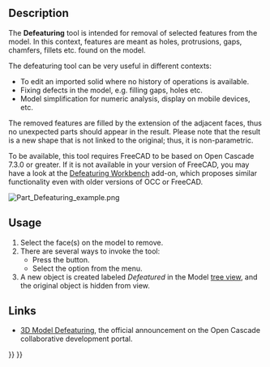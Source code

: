 <languages/>
<translate>

<!--T:1-->
{{Docnav
|[[Part_CheckGeometry|CheckGeometry]]
|[[Part_Import|Import]]
|[[Part_Workbench|Part]]
|IconL=Part_CheckGeometry.svg
|IconR=Part_Import.svg
|IconC=Workbench_Part.svg
}}

<!--T:2-->
{{GuiCommand
|Name=Part Defeaturing
|MenuLocation=Part → Defeaturing
|Workbenches=[[Part_Workbench|Part]]
|Version=0.18
|SeeAlso=[[Defeaturing_Workbench|Defeaturing Workbench]], [[Macro_Parametric_Defeaturing|Macro Parametric Defeaturing]]
}}

==Description== <!--T:3-->

<!--T:11-->
The '''Defeaturing''' tool is intended for removal of selected features from the model. In this context, features are meant as holes, protrusions, gaps, chamfers, fillets etc. found on the model.

<!--T:12-->
The defeaturing tool can be very useful in different contexts:

<!--T:13-->
* To edit an imported solid where no history of operations is available.
* Fixing defects in the model, e.g. filling gaps, holes etc.
* Model simplification for numeric analysis, display on mobile devices, etc.

<!--T:14-->
The removed features are filled by the extension of the adjacent faces, thus no unexpected parts should appear in the result. Please note that the result is a new shape that is not linked to the original; thus, it is non-parametric.

<!--T:15-->
To be available, this tool requires FreeCAD to be based on Open Cascade 7.3.0 or greater. If it is not available in your version of FreeCAD, you may have a look at the [[Defeaturing_Workbench|Defeaturing Workbench]] add-on, which proposes similar functionality even with older versions of OCC or FreeCAD.

</translate>
[[File:Part Defeaturing example.png]]
<translate>

==Usage== <!--T:4-->

<!--T:16-->
# Select the face(s) on the model to remove.
# There are several ways to invoke the tool:
#* Press the {{Button|[[Image:Part_Defeaturing.svg|16px]] [[Part_Defeaturing|Defeaturing]]}} button.
#* Select the {{MenuCommand|Part → [[Image:Part_Defeaturing.svg|16px]] Defeaturing}} option from the menu.
# A new object is created labeled ''Defeatured'' in the Model [[Tree_view|tree view]], and the original object is hidden from view.

==Links== <!--T:17-->

<!--T:18-->
* [https://dev.opencascade.org/index.php?q=node/1211 3D Model Defeaturing], the official announcement on the Open Cascade collaborative development portal.


<!--T:8-->
{{Docnav
|[[Part_CheckGeometry|CheckGeometry]]
|[[Part_Import|Import]]
|[[Part_Workbench|Part]]
|IconL=Part_CheckGeometry.svg
|IconR=Part_Import.svg
|IconC=Workbench_Part.svg
}}

</translate>
{{Part_Tools_navi{{#translation:}}}}
{{Userdocnavi{{#translation:}}}}